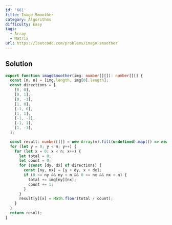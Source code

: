```yaml
---
id: '661'
title: Image Smoother
category: Algorithms
difficulty: Easy
tags:
  - Array
  - Matrix
url: https://leetcode.com/problems/image-smoother
---
```


## Solution

```typescript filename="solution.ts" copy
export function imageSmoother(img: number[][]): number[][] {
  const [m, n] = [img.length, img[0].length];
  const directions = [
    [0, 0],
    [0, 1],
    [0, -1],
    [1, 0],
    [-1, 0],
    [1, 1],
    [-1, -1],
    [-1, 1],
    [1, -1],
  ];

  const result: number[][] = new Array(m).fill(undefined).map(() => new Array(n).fill(0));
  for (let y = 0; y < m; y++) {
    for (let x = 0; x < n; x++) {
      let total = 0;
      let count = 0;
      for (const [dy, dx] of directions) {
        const [ny, nx] = [y + dy, x + dx];
        if (0 <= ny && ny < m && 0 <= nx && nx < n) {
          total += img[ny][nx];
          count += 1;
        }
      }
      result[y][x] = Math.floor(total / count);
    }
  }
  return result;
}
```
